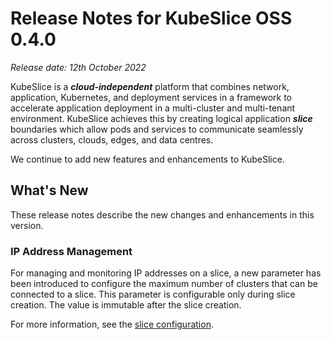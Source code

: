 # Release Notes for KubeSlice OSS 0.4.0

*Release date: 12th October 2022*

KubeSlice is a ***cloud-independent*** platform that combines network, application, Kubernetes, and deployment services in a framework to accelerate application deployment in a multi-cluster and multi-tenant environment. KubeSlice achieves this by creating logical application ***slice*** boundaries which allow pods and services to communicate seamlessly across clusters, clouds, edges, and data centres. 

We continue to add new features and enhancements to KubeSlice. 

## What's New
These release notes describe the new changes and enhancements in this version.

### IP Address Management 
For managing and monitoring IP addresses on a slice, a new parameter has been introduced 
to configure the maximum number of clusters that can be connected to a slice. This parameter 
is configurable only during slice creation. The value is immutable after the slice creation.   

For more information, see the [slice configuration](/versioned_docs/version-1.3.0/install-kubeslice/yaml/slice-operations/slice-operations-slice-creation.mdx#slice-creation).